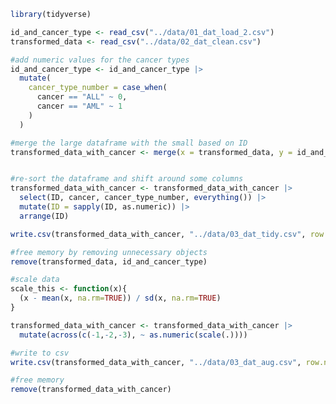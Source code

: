 ```r
library(tidyverse)
```


```r
id_and_cancer_type <- read_csv("../data/01_dat_load_2.csv")
transformed_data <- read_csv("../data/02_dat_clean.csv")

#add numeric values for the cancer types 
id_and_cancer_type <- id_and_cancer_type |>
  mutate(
    cancer_type_number = case_when(
      cancer == "ALL" ~ 0,
      cancer == "AML" ~ 1
    )
  ) 

#merge the large dataframe with the small based on ID
transformed_data_with_cancer <- merge(x = transformed_data, y = id_and_cancer_type, by.x = "ID", by.y = "patient")


#re-sort the dataframe and shift around some columns
transformed_data_with_cancer <- transformed_data_with_cancer |>
  select(ID, cancer, cancer_type_number, everything()) |>
  mutate(ID = sapply(ID, as.numeric)) |>
  arrange(ID)

write.csv(transformed_data_with_cancer, "../data/03_dat_tidy.csv", row.names = FALSE)

#free memory by removing unnecessary objects
remove(transformed_data, id_and_cancer_type)

#scale data
scale_this <- function(x){
  (x - mean(x, na.rm=TRUE)) / sd(x, na.rm=TRUE)
}

transformed_data_with_cancer <- transformed_data_with_cancer |>
  mutate(across(c(-1,-2,-3), ~ as.numeric(scale(.))))

#write to csv
write.csv(transformed_data_with_cancer, "../data/03_dat_aug.csv", row.names = FALSE)

#free memory
remove(transformed_data_with_cancer)
```

